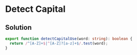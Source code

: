# Detect Capital

## Solution

```typescript filename="solution.ts" copy 
export function detectCapitalUse(word: string): boolean {
  return /^[A-Z]+$|^[A-Z]?[a-z]+$/.test(word);
}
```